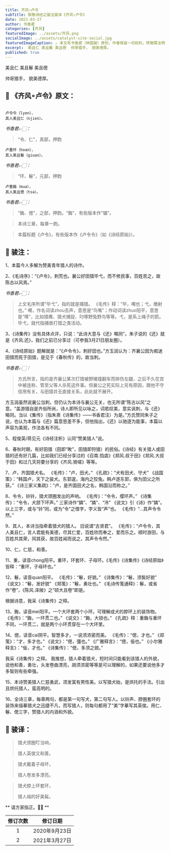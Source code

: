 ```yaml
---
title: 齐风∘卢令
subTitle: 致敬诗经之骏注骏译《齐风∘卢令》 
date: 2021-03-27 
author: 书香君
categories: [齐风]
featuredImage: ../assets/齐风.png
socialImage: ../assets/catalyst-site-social.jpg
featuredImageCaption: ⚠️️ 本文系书香君（钟国骏）原创，作者保留一切权利，转载需注明出处。
excerpt:  美且仁 美且鬈 美且偲  帅哥猎手， 貌美德厚。   
published: true
---
```


美且仁
美且鬈
美且偲

帅哥猎手，
貌美德厚。

## 🌼 《齐风∘卢令》原文：
```

卢令令（lyen），
其人美且仁（njien）。

```
*书香君👉🏻：* 

> “令、仁”，真部，押韵

```
卢重环（hoan），
其人美且鬈（giuan）。

```
*书香君👉🏻：* 

> “环、鬈”，元部，押韵

```
卢重鋂（muə），
其人美且偲（tsə）。

```
*书香君👉🏻：* 

> “鋂、偲”，之部，押韵。“鋂”，有些版本作“镅”。

> 本诗三章，每章一韵。

> 本篇标题《卢令》，有些版本作《卢令令》（如《诗经原始》）。

## 🍁️ 骏注：

1、本篇今人多解为赞美青年猎人的诗作。

2、《毛诗序》：“《卢令》，刺荒也。襄公好田猎毕弋，而不修民事，百姓苦之，故陈古以风焉。”

*书香君👉🏻：* 

> 上文毛序所谓“毕弋”，指的就是捕猎。
《毛传》释：“毕，噣也；弋，缴射也。”
噣，作名词读zhou去声，意思是“鸟嘴”；作动词读zhuo阳平，意思是“啄”，比如猎鹰、猎犬捕捉、叼啄野兔野鸟等等。弋，是系上绳子的箭。毕弋，就代指捕兽打猎之类活动。

3、《诗集传》没有具体点评，只说：“此诗大意与《还》略同”。朱子说的《还》就是《齐风.还》，我们之前已分享过（可参我3月21日朋友圈）。

4、《诗经原始》题解就是：“《卢令令》，刺好田也。”方玉润认为：齐襄公因为痴迷田猎而死于田猎，是见于《春秋传》的，故当刺。

*书香君👉🏻：* 

> 方氏所言，指的是齐襄公某次打猎被野猪撞翻车而摔伤左腿，之后不久在宫中被连称、管至父等人杀死这件事。但襄公之死实际上另有原因，跟他不守信用有关，与田猎并无直接关系，此处就不展开。

方玉润虽然说襄公当刺，但仍认为本诗与襄公无关，也无所谓“陈古以风”之意。“盖游猎自是齐俗所尚，诗人即所见以咏之，词若叹美，意实讽刺，与《还》略同。当以《集传》（指朱熹《诗集传》——书香君注）为是。”方氏赞同朱子之说，也认为本篇与《还》篇意思差不多，但他指出，《还》以驰逐为能事，本篇以声容为美观，作法各有不同。

5、程俊英/蒋见元《诗经注析》认同“赞美猎人”说。

6、春秋时期，有好田猎（田即“畋”，田猎即狩猎）的民俗。《诗经》有关猎人或田猎的还有好几篇，比如我们已经分享过的《召南.驺虞》《郑风.叔于田》《郑风.大叔于田》和过几天将要分享的《齐风.猗嗟》等等。

7、卢，齐国猎犬名。
《毛传》：“卢，田犬。”
《孔疏》：“犬有田犬、守犬”
《战国策》：“韩国卢，天下之骏犬。东郭逡，海内之狡兔。韩卢逐东郭，俱为田父之所获。”
《诗三家义集疏》：“卢，是齐国田犬之名，韩国沿而称之。”

8、令令，铃铃，猎犬颈圈发出的声响。
《毛传》：“令令，缨环声。”
《诗集传》：“令令，犬颔下环声。”
三家诗作“鏻”、“獜”、“泠”
《说文》引《诗》作“獜”。
以上三字，或与“铃”同，或为“令”之借字，字义皆“声”也。
《毛传》“…其声令令然。”

9、其人，本诗当指牵着猎犬的猎人。 旧说谓“古贤君”。
《毛传》：“卢令令，其人美且仁，言人君能有美德，尽其仁爱，百姓欣而奉之，爱而乐之。顺时游田，与百姓共其荣，同其获，故百姓闻而说之，其声令令然。”

10、仁，仁慈，和善。

11、重，读音chong阳平。重环，环套环、子母环。《毛传》《诗集传》《诗经原始》皆释：“重环，子母环也。”

12、鬈，读音quan阳平。
《毛传》：“鬈，好貌。”
《诗集传》：“鬈，须鬓好貌”
《说文》：“鬈，发好貌”
《郑笺》：“鬈，勇壮也。”
《毛诗传笺通释》：鬈，或省作“卷”，《陈风.泽陂》之“硕大且卷”即是。

根据诗意，我采《诗集传》之释。

13、鋂，读音mei阳平。一个大环套两个小环。可理解成犬的脖环上的装饰物。
《毛传》：“鋂，一环贯二也。”
《说文》：“鋂，大锁也。”
《孔疏》释：重鋂与重环不同，一环贯二，就是两个小环贯穿在一个大环里。

14、偲，读音cai阴平。智慧多才。一说须浓密而美。
《毛传》：“偲，才也。”
《郑笺》：“才，多才也。”
《说文》：“偲，彊也。”
《广雅释言》：“偲，佞也。”
《小尔雅释言》：“佞，才也。”
《诗集传》：“偲，多须之貌。”

我采《诗集传》之释。
我推想，猎人牵着猎犬，短时间只能看到该猎人的外貌，说他和善，勇壮，头发卷曲漂亮，胡须浓密等等是可以理解的，如果还要说他多才多智则有些牵强。

15、本诗赞美猎人仁慈勇武，须发富有男性美。以写猎犬始，是烘托的手法。引出且烘托猎人，蛮高明的。

16、全诗三章，每章两句，都是第一句写犬，第二句写人。以铃声、脖圈套环的装饰来描摹猎犬之迅捷不凡，而写猎人，则每句都用了“美”字摹写其英俊。用仁、鬈、偲三字，赞猎人的内涵和外貌。

## 🍁️ 骏译：

> 猎犬颈圈叮当响，
> 
> 猎人英俊又和善。

> 猎犬戴着子母环，
> 
> 猎人卷发多漂亮。

> 猎犬脖上环套环，
> 
> 猎人端的好美髯。

** 请方家指正。🙏🏻 **

| 修订次数      | 修订日期 | 
|   :----: |    :----:   | 
| 1    | 2020年9月23日       | 
| 2    | 2021年3月27日       | 
